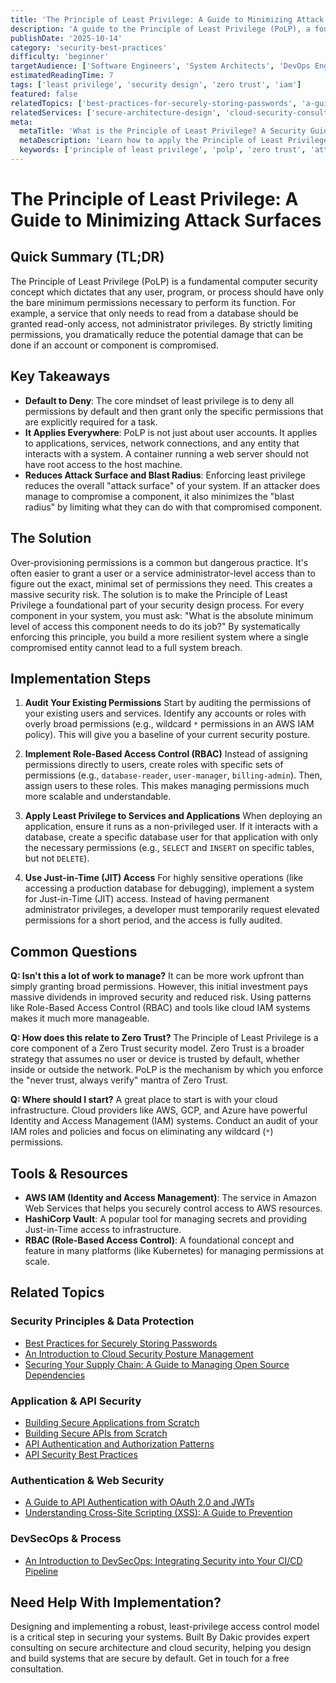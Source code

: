 ```yaml
---
title: 'The Principle of Least Privilege: A Guide to Minimizing Attack Surfaces'
description: 'A guide to the Principle of Least Privilege (PoLP), a foundational security concept for minimizing attack surfaces by ensuring entities only have the permissions they need.'
publishDate: '2025-10-14'
category: 'security-best-practices'
difficulty: 'beginner'
targetAudience: ['Software Engineers', 'System Architects', 'DevOps Engineers']
estimatedReadingTime: 7
tags: ['least privilege', 'security design', 'zero trust', 'iam']
featured: false
relatedTopics: ['best-practices-for-securely-storing-passwords', 'a-guide-to-api-authentication-with-oauth-2-0-and-jwts', 'building-secure-applications-from-scratch', 'building-secure-apis-from-scratch', 'api-authentication-authorization-patterns', 'api-security-best-practices', 'an-introduction-to-cloud-security-posture-management', 'securing-your-supply-chain-a-guide-to-managing-open-source-dependencies', 'understanding-cross-site-scripting-xss-a-guide-to-prevention', 'an-introduction-to-devsecops']
relatedServices: ['secure-architecture-design', 'cloud-security-consulting']
meta:
  metaTitle: 'What is the Principle of Least Privilege? A Security Guide'
  metaDescription: 'Learn how to apply the Principle of Least Privilege (PoLP) to your systems. This guide explains how minimizing permissions reduces your attack surface and improves security.'
  keywords: ['principle of least privilege', 'polp', 'zero trust', 'attack surface', 'iam']
---
```


# The Principle of Least Privilege: A Guide to Minimizing Attack Surfaces

## Quick Summary (TL;DR)

The Principle of Least Privilege (PoLP) is a fundamental computer security concept which dictates that any user, program, or process should have only the bare minimum permissions necessary to perform its function. For example, a service that only needs to read from a database should be granted read-only access, not administrator privileges. By strictly limiting permissions, you dramatically reduce the potential damage that can be done if an account or component is compromised.

## Key Takeaways

- **Default to Deny**: The core mindset of least privilege is to deny all permissions by default and then grant only the specific permissions that are explicitly required for a task.
- **It Applies Everywhere**: PoLP is not just about user accounts. It applies to applications, services, network connections, and any entity that interacts with a system. A container running a web server should not have root access to the host machine.
- **Reduces Attack Surface and Blast Radius**: Enforcing least privilege reduces the overall "attack surface" of your system. If an attacker does manage to compromise a component, it also minimizes the "blast radius" by limiting what they can do with that compromised component.

## The Solution

Over-provisioning permissions is a common but dangerous practice. It's often easier to grant a user or a service administrator-level access than to figure out the exact, minimal set of permissions they need. This creates a massive security risk. The solution is to make the Principle of Least Privilege a foundational part of your security design process. For every component in your system, you must ask: "What is the absolute minimum level of access this component needs to do its job?" By systematically enforcing this principle, you build a more resilient system where a single compromised entity cannot lead to a full system breach.

## Implementation Steps

1.  **Audit Your Existing Permissions**
    Start by auditing the permissions of your existing users and services. Identify any accounts or roles with overly broad permissions (e.g., wildcard `*` permissions in an AWS IAM policy). This will give you a baseline of your current security posture.

2.  **Implement Role-Based Access Control (RBAC)**
    Instead of assigning permissions directly to users, create roles with specific sets of permissions (e.g., `database-reader`, `user-manager`, `billing-admin`). Then, assign users to these roles. This makes managing permissions much more scalable and understandable.

3.  **Apply Least Privilege to Services and Applications**
    When deploying an application, ensure it runs as a non-privileged user. If it interacts with a database, create a specific database user for that application with only the necessary permissions (e.g., `SELECT` and `INSERT` on specific tables, but not `DELETE`).

4.  **Use Just-in-Time (JIT) Access**
    For highly sensitive operations (like accessing a production database for debugging), implement a system for Just-in-Time (JIT) access. Instead of having permanent administrator privileges, a developer must temporarily request elevated permissions for a short period, and the access is fully audited.

## Common Questions

**Q: Isn't this a lot of work to manage?**
It can be more work upfront than simply granting broad permissions. However, this initial investment pays massive dividends in improved security and reduced risk. Using patterns like Role-Based Access Control (RBAC) and tools like cloud IAM systems makes it much more manageable.

**Q: How does this relate to Zero Trust?**
The Principle of Least Privilege is a core component of a Zero Trust security model. Zero Trust is a broader strategy that assumes no user or device is trusted by default, whether inside or outside the network. PoLP is the mechanism by which you enforce the "never trust, always verify" mantra of Zero Trust.

**Q: Where should I start?**
A great place to start is with your cloud infrastructure. Cloud providers like AWS, GCP, and Azure have powerful Identity and Access Management (IAM) systems. Conduct an audit of your IAM roles and policies and focus on eliminating any wildcard (`*`) permissions.

## Tools & Resources

- **AWS IAM (Identity and Access Management)**: The service in Amazon Web Services that helps you securely control access to AWS resources.
- **HashiCorp Vault**: A popular tool for managing secrets and providing Just-in-Time access to infrastructure.
- **RBAC (Role-Based Access Control)**: A foundational concept and feature in many platforms (like Kubernetes) for managing permissions at scale.

## Related Topics

### Security Principles & Data Protection
- [Best Practices for Securely Storing Passwords](/topics/best-practices-for-securely-storing-passwords)
- [An Introduction to Cloud Security Posture Management](/topics/an-introduction-to-cloud-security-posture-management)
- [Securing Your Supply Chain: A Guide to Managing Open Source Dependencies](/topics/securing-your-supply-chain-a-guide-to-managing-open-source-dependencies)

### Application & API Security
- [Building Secure Applications from Scratch](/topics/building-secure-applications-from-scratch)
- [Building Secure APIs from Scratch](/topics/building-secure-apis-from-scratch)
- [API Authentication and Authorization Patterns](/topics/api-authentication-authorization-patterns)
- [API Security Best Practices](/topics/api-security-best-practices)

### Authentication & Web Security
- [A Guide to API Authentication with OAuth 2.0 and JWTs](/topics/a-guide-to-api-authentication-with-oauth-2-0-and-jwts)
- [Understanding Cross-Site Scripting (XSS): A Guide to Prevention](/topics/understanding-cross-site-scripting-xss-a-guide-to-prevention)

### DevSecOps & Process
- [An Introduction to DevSecOps: Integrating Security into Your CI/CD Pipeline](/topics/an-introduction-to-devsecops)

## Need Help With Implementation?

Designing and implementing a robust, least-privilege access control model is a critical step in securing your systems. Built By Dakic provides expert consulting on secure architecture and cloud security, helping you design and build systems that are secure by default. Get in touch for a free consultation.
